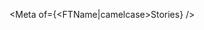 
<Meta of={<FTName|camelcase>Stories} />
<Title of={<FTName|camelcase>Stories} />

__Description here__

<DocsStory of={<FTName|camelcase>Stories.firstStoryName} expanded={false} />
<Controls of={<FTName|camelcase>Stories.firstStoryName} />

## Appearances

## Appearance Variants

## Usage 

## Examples

## Accessibility

## Resources